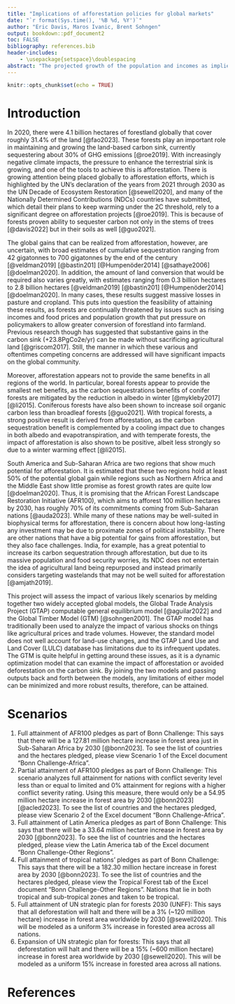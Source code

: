 ```yaml
---
title: "Implications of afforestation policies for global markets"
date: "`r format(Sys.time(), '%B %d, %Y')`"
author: "Eric Davis, Maros Ivanic, Brent Sohngen"
output: bookdown::pdf_document2
toc: FALSE
bibliography: references.bib
header-includes:
    - \usepackage{setspace}\doublespacing
abstract: "The projected growth of the population and incomes as implied by various shared socioeconomic pathways is expected to create  pressures on converting forests into farmland as food prices increase. Depending on the specific path taken, SSP1 through SSP5, and the continuation of the current trends in agricultural productivity growth, the market impacts are expected to vary but generally resulting in increases in food prices. Policies aimed at reversing the deforestation trend by afforesting crop land would result in severe negative market impacts such as  higher food prices, especially in low agriculutrla productivity/high population growht scenarios."
---
```


```r
knitr::opts_chunk$set(echo = TRUE)
```


# Introduction

In 2020, there were 4.1 billion hectares of forestland globally that cover roughly 31.4% of the land [@fao2023]. These forests play an important role in maintaining and growing the land-based carbon sink, currently sequestering about 30% of GHG emissions [@roe2019]. With increasingly negative climate impacts, the pressure to enhance the terrestrial sink is growing, and one of the tools to achieve this is afforestation. There is growing attention being placed globally to afforestation efforts, which is highlighted by the UN's declaration of the years from 2021 through 2030 as the UN Decade of Ecosystem Restoration [@sewell2020], and many of the Nationally Determined Contributions (NDCs) countries have submitted, which detail their plans to keep warming under the 2C threshold, rely to a significant degree on afforestation projects [@roe2019]. This is because of forests proven ability to sequester carbon not only in the stems of trees [@davis2022] but in their soils as well [@guo2021]. 

The global gains that can be realized from afforestation, however, are uncertain, with broad estimates of cumulative sequestration ranging from 42 gigatonnes to 700 gigatonnes by the end of the century [@veldman2019]  [@bastin201]  [@Humpenöder2014]  [@sathaye2006]  [@doelman2020]. In addition, the amount of land conversion that would be required also varies greatly, with estimates ranging from 0.3 billion hectares to 2.8 billion hectares [@veldman2019]  [@bastin201]  [@Humpenöder2014]  [@doelman2020].  In many cases, these results suggest massive losses in pasture and cropland. This puts into question the feasibility of attaining these results, as forests are continually threatened by issues such as rising incomes and food prices and population growth that put pressure on policymakers to allow greater conversion of forestland into farmland. Previous research though has suggested that substantive gains in the carbon sink (+23.8PgCo2e/yr) can be made without sacrificing agricultural land [@griscom2017]. Still, the manner in which these various and oftentimes competing concerns are addressed will have significant impacts on the global community. 

Moreover, afforestation appears not to provide the same benefits in all regions of the world. In particular, boreal forests appear to provide the smallest net benefits, as the carbon sequestrations benefits of conifer forests are mitigated by the reduction in albedo in winter [@mykleby2017] [@li2015]. Coniferous forests have also been shown to increase soil organic carbon less than broadleaf forests [@guo2021]. With tropical forests, a strong positive result is derived from afforestation, as the carbon sequestration benefit is complemented by a cooling impact due to changes in both albedo and evapotranspiration, and with temperate forests, the impact of afforestation is also shown to be positive, albeit less strongly so due to a winter warming effect [@li2015]. 

South America and Sub-Saharan Africa are two regions that show much potential for afforestation. It is estimated that these two regions hold at least 50% of the potential global gain while regions such as Northern Africa and the Middle East show little promise as forest growth rates are quite low [@doelman2020]. Thus, it is promising that the African Forest Landscape Restoration Initiative (AFR100), which aims to afforest 100 million hectares by 2030, has roughly 70% of its commitments coming from Sub-Saharan nations [@auda2023]. While many of these nations may be well-suited in biophysical terms for afforestation, there is concern about how long-lasting any investment may be due to proximate zones of political instability. There are other nations that have a big potential for gains from afforestation, but they also face challenges. India, for example, has a great potential to increase its carbon sequestration through afforestation, but due to its massive population and food security worries, its NDC does not entertain the idea of agricultural land being repurposed and instead primarily considers targeting wastelands that may not be well suited for afforestation [@amjath2019].

This project will assess the impact of various likely scenarios by melding together two widely accepted global models, the Global Trade Analysis Project (GTAP) computable general equilibrium model [@aguilar2022] and the Global Timber Model (GTM) [@sohngen2001]. The GTAP model has traditionally been used to analyze the impact of various shocks on things like agricultural prices and trade volumes. However, the standard model does not well account for land-use changes, and the GTAP Land Use and Land Cover (LULC) database has limitations due to its infrequent updates. The GTM is quite helpful in getting around these issues, as it is a dynamic optimization model that can examine the impact of afforestation or avoided deforestation on the carbon sink. By joining the two models and passing outputs back and forth between the models, any limitations of either model can be minimized and more robust results, therefore, can be attained. 

# Scenarios

1) Full attainment of AFR100 pledges as part of Bonn Challenge: This says that there will be a 127.81 million hectare increase in forest area just in Sub-Saharan Africa by 2030 [@bonn2023]. To see the list of countries and the hectares pledged, please view Scenario 1 of the Excel document "Bonn Challenge-Africa".
2) Partial attainment of AFR100 pledges as part of Bonn Challenge: This scenario analyzes full attainment for nations with conflict severity level less than or equal to limited and 0% attainment for regions with a higher conflict severity rating. Using this measure, there would only be a 54.95 million hectare increase in forest area by 2030 [@bonn2023]  [@acled2023]. To see the list of countries and the hectares pledged, please view Scenario 2 of the Excel document "Bonn Challenge-Africa".
3) Full attainment of Latin America pledges as part of Bonn Challenge: This says that there will be a 33.64 million hectare increase in forest area by 2030 [@bonn2023]. To see the list of countries and the hectares pledged, please view the Latin America tab of the Excel document "Bonn Challenge-Other Regions".
4) Full attainment of tropical nations' pledges as part of Bonn Challenge: This says that there will be a 182.30 million hectare increase in forest area by 2030 [@bonn2023]. To see the list of countries and the hectares pledged, please view the Tropical Forest tab of the Excel document "Bonn Challenge-Other Regions". Nations that lie in both tropical and sub-tropical zones and taken to be tropical.
5) Full attainment of UN strategic plan for forests 2030 (UNFF): This says that all deforestation will halt and there will be a 3% (~120 million hectare) increase in forest area worldwide by 2030 [@sewell2020]. This will be modeled as a uniform 3% increase in forested area across all nations.
6) Expansion of UN strategic plan for forests: This says that all deforestation will halt and there will be a 15% (~600 million hectare) increase in forest area worldwide by 2030 [@sewell2020]. This will be modeled as a uniform 15% increase in forested area across all nations.

# References

